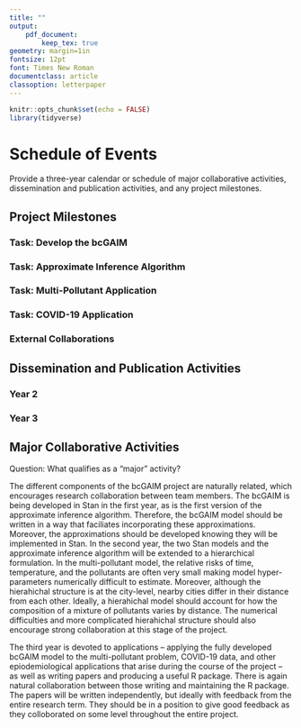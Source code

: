 ```yaml
---
title: ""
output: 
    pdf_document:
        keep_tex: true
geometry: margin=1in 
fontsize: 12pt
font: Times New Roman
documentclass: article
classoption: letterpaper
---
```


```r
knitr::opts_chunk$set(echo = FALSE)
library(tidyverse)
```

# Schedule of Events 
Provide a three-year calendar or schedule of major collaborative activities, dissemination and publication activities, and any project milestones.


\vspace{10pt}
## Project Milestones 

### Task: Develop the bcGAIM 

\begin{itemize}
    \item 6-8 months: Implement prior(s) for shape-constrained inference for 1$^{\text{st}}$-order and 2$^{\text{nd}}$-order random walks. 
    \item 8-12 months: Implement prior(s) for shape-constrained inference for adaptive smoothing splines. 
    \item 12-16 months: Write paper summarizing these results and submit for publication. 
    \item 12-16 months: Develop an R package so these models (and the approximate inference models) are readily available.
    \item 16-24 months: Implement prior(s) for shape-constrained inference for additional smoothing functions as needed. 
\end{itemize}

### Task: Approximate Inference Algorithm
\begin{itemize}
    \item 8-10 months: Develop, implement, and test approximation algorithms for $\pi( \theta | Y, \alpha )$ and $\pi( \theta | Y, \alpha )$ (for known $\pi(\alpha|Y)$) in Stan when the posterior distribution of $(\eta, \theta, \alpha)$ is not log-concave, when $s$ is a random walk or smoothing spline. 
    \item 10-16 months: Implement the approximate inference algorithm outside of Stan. Compare estimation results to Stan. test 
    \item 14-18 months: Fully characterize the bias introduced by the approximation algorithm through extensive simulation studies. 
    \item 20-24 months: Write a paper summarizing these results and submit for publication. 
    \item 8-10 months: Develop, implement, and test approximation algorithms for estimating the multi-modal posterior distribution $\pi(\alpha|Y)$.
    \item 10-16 months: Implement the approximate inference algorithm outside of Stan. Compare estimation results to Stan.  
    \item 14-18 months: Fully characterize the bias introduced by the approximation algorithm through extensive simulation studies.  
    \item 18-20 months: Apply both approximations to the multi-pollutant models across regions and mortality outcomes.
    \item 20-24 months: Write a paper summarizing these results and submit for publication. 
    \item 20-24 months: Add approximate Bayesian inference models to the R package. 
    \item 24-30 months: Extend the approximation algorithm to hierarchical models (across cities). Compare to the results obtained when fitting the hierarchical model from Stan (exact and approximate inference). 
    \item 30-34 months: Write a paper summarizing these results and submit for publication. 
    \item 30-34 months: Add hierarchical approximate inference model to the R package. 
\end{itemize}


### Task: Multi-Pollutant Application

\begin{itemize}
    \item 12-13 months: Explore performance of bcGAIM in the multi-pollutant model across regions and mortality outcomes.
    \item 13-16 months: Iteratively refine the bcGAIM (including shape-constraining priors) for the multi-pollutant application.
    \item 16-24 months: Extend the multi-pollutant model to a hierarchical model that fits Canada-wide data, using the approximations for $\pi( \theta | Y, \alpha )$ and $\pi( \theta | Y, \alpha )$ if computationally neccesary. 
    \item 24-28 months: Write a paper summarizing these results and submit for publication. 
    \item 24-28 months: Add hierarhical bcGAIM model to the R package.
\end{itemize}


### Task: COVID-19 Application 
\begin{itemize}
    \item 24-26 months: Identify COVID-19 confounders and data sets that may be used to fit a COVID-19 bcGAIM model. 
    \item 26-28 months: Fit the bcGAIM model to COVID-19 mortality data. Use the hierarchical models if data is available. 
    \item 28-32 months: Write a paper summarizing these results and submit for publication. 
\end{itemize}

### External Collaborations

\begin{itemize}
    \item 12-16 months: Identify collaborators and epidemiological studies that may benefit from the applying the bcGAIM.
    \item 16-36 months: Work with collaborations on epidemological studies, as the opportunity arises.
\end{itemize}



\clearpage
\vspace{10pt}
## Dissemination and Publication Activities 

### Year 2 

\begin{itemize}
    \item Submit Paper: Shape-constrained Bayesian inference with interpretable priors.
    \item Submit Paper: Approximate Bayesian inference for non-concave likelihoods (fix $\pi(\alpha|Y)$). 
    \item Submit Paper: Approximate Bayesian inference for $\pi(\alpha|Y)$ and non-concave likelihoods.
    \item Dissemination: Discuss shape-constrained Bayesian inference at 1-2 conferences. 
\end{itemize}

### Year 3 

\begin{itemize}
    \item Submit paper: A multi-pollutant air quality index. 
    \item Submit paper: The effects of multiple pollutant mixtures on COVID-19 mortality.
    \item Submit paper: A hierarchical extension to Approximate Bayesian inference with non-concave likelihoods.
    \item Dissemination: Discuss approximate Bayesian inference for non-concave likelihoods at 1-2 conferences.  
    \item Dissemintation: Discuss the multi-pollutant air quality index at 1-2 conferences.
    \item Dissemintation: Discuss the hierarchical extensions to the multi-pollutant air quality index at 1-2 conferences.
\end{itemize}


\clearpage

## Major Collaborative Activities 

Question: What qualifies as a "major" activity? 

The different components of the bcGAIM project are naturally related, which encourages research collaboration between team members. The bcGAIM is being developed in Stan in the first year, as is the first version of the approximate inference algorithm. Therefore, the bcGAIM model should be written in a way that faciliates incorporating these approximations. Moreover, the approximations should be developed knowing they will be implemented in Stan. In the second year, the two Stan models and the approximate inference algorithm will be extended to a hierarchical formulation. In the multi-pollutant model, the relative risks of time, temperature, and the pollutants are often very small making model hyper-parameters numerically difficult to estimate. Moreover, although the hierahichal structure is at the city-level, nearby cities differ in their distance from each other. Ideally, a hierahichal model should account for how the composition of a mixture of pollutants varies by distance. The numerical difficulties and more complicated hierahichal structure should also encourage strong collaboration at this stage of the project.

The third year is devoted to applications -- applying the fully developed bcGAIM model to the multi-pollutant problem, COVID-19 data, and other epiodemiological applications that arise during the course of the project -- as well as writing papers and producing a useful R package. There is again natural collaboration between those writing and maintaining the R package. The papers will be written independently, but ideally with feedback from the entire research term. They should be in a position to give good feedback as they colloborated on some level throughout the entire project. 

